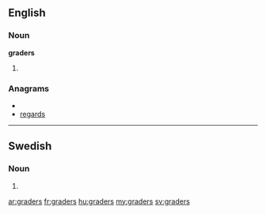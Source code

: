 ==English==
===Noun===
'''graders'''

# {{plural of|[[grader]]}}

===Anagrams===
* {{alphagram|adegrrs}}
* [[regards#English|regards]]

----

==Swedish==

===Noun===
{{infl|sv|noun form}}

# {{sv-noun-form-indef-gen-pl|grad}}

[[ar:graders]]
[[fr:graders]]
[[hu:graders]]
[[my:graders]]
[[sv:graders]]